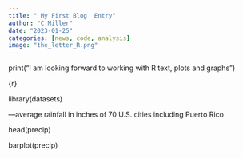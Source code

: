 ```yaml
---
title: " My First Blog  Entry"
author: "C Miller"
date: "2023-01-25"
categories: [news, code, analysis]
image: "the_letter_R.png"
---
```



print("I am looking forward to working with R text, plots and graphs")

{r}

library(datasets)

---average rainfall in inches of 70 U.S. cities including Puerto Rico

head(precip)


barplot(precip)




